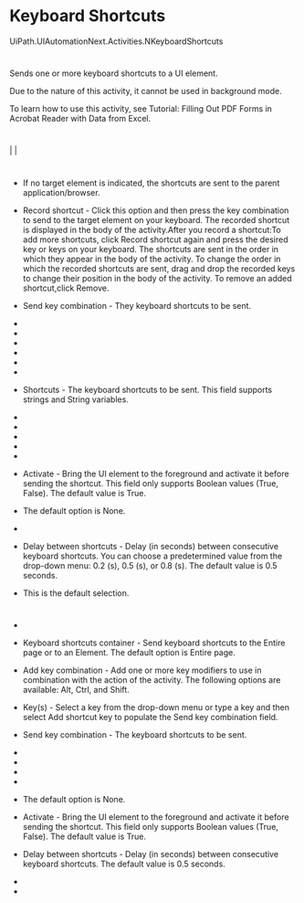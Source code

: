﻿# Keyboard Shortcuts

UiPath.UIAutomationNext.Activities.NKeyboardShortcuts

# 

Sends one or more keyboard shortcuts to a UI element.







Due to the nature of this activity,
                it cannot be used in background mode.

To
                learn how to use this activity, see Tutorial: Filling Out PDF Forms
                        in Acrobat Reader with Data from Excel.

# 

|  |

# 



* If no target element is indicated, the shortcuts are sent to the parent application/browser.
* Record shortcut - Click this option and then press the key combination to send to the target element on your keyboard. The recorded shortcut is displayed in the body of the activity.After you record a shortcut:To add more shortcuts, click Record shortcut again and press the desired key or keys on your keyboard. The shortcuts are sent in the order in which they appear in the body of the activity. To change the order in which the recorded shortcuts are sent, drag and drop the recorded keys to change their position in the body of the activity. To remove an added shortcut,click Remove.
* Send key combination - They keyboard shortcuts to be sent.
* 





* 
* 
* 
* 
* 



* Shortcuts - The keyboard shortcuts to be sent. This field supports strings and String variables.
* 
* 



* 
* 



* 



* Activate - Bring the UI element to the foreground and activate it before sending the shortcut. This field only supports Boolean values (True, False). The default value is True.
* The default option is None.
* 
* Delay between shortcuts - Delay (in seconds) between consecutive keyboard shortcuts. You can choose a predetermined value from the drop-down menu: 0.2 (s), 0.5 (s), or 0.8 (s). The default value is 0.5 seconds.
* This is the default selection.

# 

* 
* Keyboard shortcuts container - Send keyboard shortcuts to the Entire page or to an Element. The default option is Entire page.
* Add key combination - Add one or more key modifiers to use in combination with the action of the activity. The following options are available: Alt, Ctrl, and Shift.
* Key(s) - Select a key from the drop-down menu or type a key and then select Add shortcut key to populate the Send key combination field.
* Send key combination - The keyboard shortcuts to be sent.





* 
* 
* 
* 



* The default option is None.
* Activate - Bring the UI element to the foreground and activate it before sending the shortcut. This field only supports Boolean values (True, False). The default value is True.
* Delay between shortcuts - Delay (in seconds) between consecutive keyboard shortcuts. The default value is 0.5 seconds.



* 
*
